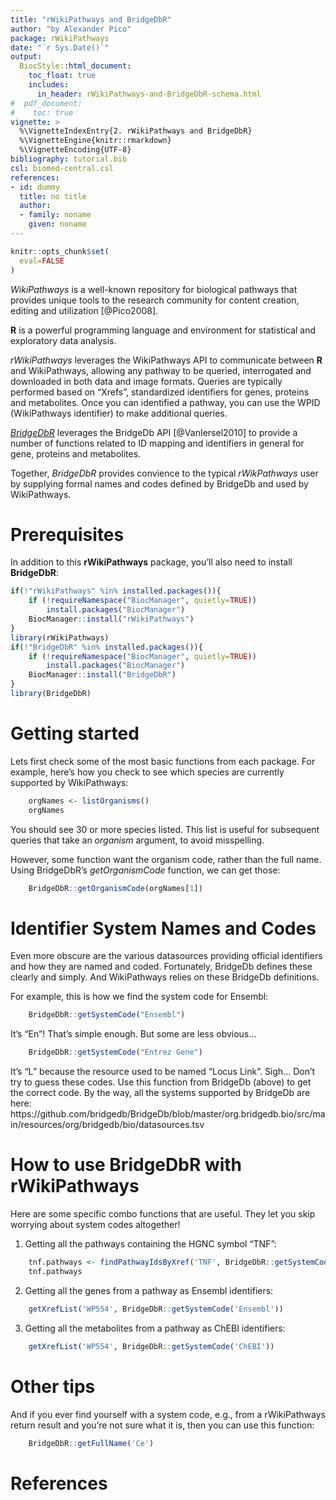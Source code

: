 ```yaml
---
title: "rWikiPathways and BridgeDbR"
author: "by Alexander Pico"
package: rWikiPathways
date: "`r Sys.Date()`"
output: 
  BiocStyle::html_document:
    toc_float: true
    includes:
      in_header: rWikiPathways-and-BridgeDbR-schema.html
#  pdf_document:
#    toc: true 
vignette: >
  %\VignetteIndexEntry{2. rWikiPathways and BridgeDbR}
  %\VignetteEngine{knitr::rmarkdown}
  %\VignetteEncoding{UTF-8}
bibliography: tutorial.bib
csl: biomed-central.csl
references:
- id: dummy
  title: no title
  author:
  - family: noname
    given: noname
---
```

```r
knitr::opts_chunk$set(
  eval=FALSE
)
```

*WikiPathways* is a well-known repository for biological pathways that provides unique tools to the research community for content creation, editing and utilization [@Pico2008].

**R** is a powerful programming language and environment for statistical and exploratory data analysis.

*rWikiPathways* leverages the WikiPathways API to communicate between **R** and WikiPathways, allowing any pathway to be queried, interrogated and downloaded in both data and image formats. Queries are typically performed based on "Xrefs", standardized identifiers for genes, proteins and metabolites. Once you can identified a pathway, you can use the WPID (WikiPathways identifier) to make additional queries.

*[BridgeDbR](https://doi.org/doi:10.18129/B9.bioc.BridgeDbR)* leverages the BridgeDb API [@VanIersel2010] to provide a number of functions related to ID mapping and identifiers in general for gene, proteins and metabolites.

Together, *BridgeDbR* provides convience to the typical *rWikPathways* user by supplying formal names and codes defined by BridgeDb and used by WikiPathways.

# Prerequisites

In addition to this **rWikiPathways** package, you'll also need to install **BridgeDbR**:

```r
if(!"rWikiPathways" %in% installed.packages()){
    if (!requireNamespace("BiocManager", quietly=TRUE))
        install.packages("BiocManager")
    BiocManager::install("rWikiPathways")
}
library(rWikiPathways)
if(!"BridgeDbR" %in% installed.packages()){
    if (!requireNamespace("BiocManager", quietly=TRUE))
        install.packages("BiocManager")
    BiocManager::install("BridgeDbR")
}
library(BridgeDbR)
```

# Getting started
Lets first check some of the most basic functions from each package. For example, here's how you check to see which species are currently supported by WikiPathways:

```r
    orgNames <- listOrganisms()
    orgNames
```

You should see 30 or more species listed. This list is useful for subsequent queries that take an *organism* argument, to avoid misspelling.  

However, some function want the organism code, rather than the full name. Using BridgeDbR's *getOrganismCode* function, we can get those:
```r
    BridgeDbR::getOrganismCode(orgNames[1])
```

# Identifier System Names and Codes
Even more obscure are the various datasources providing official identifiers and how they are named and coded. Fortunately, BridgeDb defines these clearly and simply. And WikiPathways relies on these BridgeDb definitions. 

For example, this is how we find the system code for Ensembl:
```r
    BridgeDbR::getSystemCode("Ensembl")
```

It's "En"! That's simple enough. But some are less obvious...
```r
    BridgeDbR::getSystemCode("Entrez Gene")
```

It's "L" because the resource used to be named "Locus Link". Sigh... Don't try to guess these codes. Use this function from BridgeDb (above) to get the correct code. By the way, all the systems supported by BridgeDb are here:
https://github.com/bridgedb/BridgeDb/blob/master/org.bridgedb.bio/src/main/resources/org/bridgedb/bio/datasources.tsv

# How to use BridgeDbR with rWikiPathways
Here are some specific combo functions that are useful. They let you skip worrying about system codes altogether!

1. Getting all the pathways containing the HGNC symbol "TNF":

```r
    tnf.pathways <- findPathwayIdsByXref('TNF', BridgeDbR::getSystemCode('HGNC'))
    tnf.pathways
```

2. Getting all the genes from a pathway as Ensembl identifiers:
```r
    getXrefList('WP554', BridgeDbR::getSystemCode('Ensembl'))
```

3. Getting all the metabolites from a pathway as ChEBI identifiers:
```r
    getXrefList('WP554', BridgeDbR::getSystemCode('ChEBI'))
```

# Other tips

And if you ever find yourself with a system code, e.g., from a rWikiPathways return result and you're not sure what it is, then you can use this function:

```r
    BridgeDbR::getFullName('Ce')
```

# References
